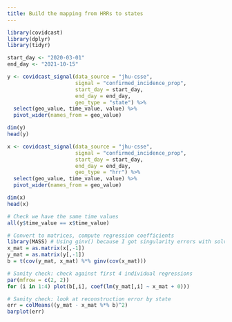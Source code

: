 ```yaml
---
title: Build the mapping from HRRs to states
---
```


```r
library(covidcast)
library(dplyr)
library(tidyr)

start_day <- "2020-03-01"
end_day <- "2021-10-15"

y <- covidcast_signal(data_source = "jhu-csse", 
                      signal = "confirmed_incidence_prop",
                      start_day = start_day, 
                      end_day = end_day,
                      geo_type = "state") %>%
  select(geo_value, time_value, value) %>%
  pivot_wider(names_from = geo_value)

dim(y)
head(y)

x <- covidcast_signal(data_source = "jhu-csse", 
                      signal = "confirmed_incidence_prop",
                      start_day = start_day, 
                      end_day = end_day,
                      geo_type = "hrr") %>%
  select(geo_value, time_value, value) %>%
  pivot_wider(names_from = geo_value)

dim(x)
head(x)

# Check we have the same time values
all(y$time_value == x$time_value)

# Convert to matrices, compute regression coefficients
library(MASS) # Using ginv() because I got singularity errors with solve()
x_mat = as.matrix(x[,-1])
y_mat = as.matrix(y[,-1])
b = t(cov(y_mat, x_mat) %*% ginv(cov(x_mat)))

# Sanity check: check against first 4 individual regressions
par(mfrow = c(2, 2))
for (i in 1:4) plot(b[,i], coef(lm(y_mat[,i] ~ x_mat + 0)))

# Sanity check: look at reconstruction error by state
err = colMeans((y_mat - x_mat %*% b)^2)
barplot(err)
```
